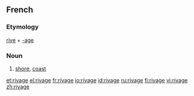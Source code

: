 ==French==
===Etymology===
[[rive]] + [[-age]]

===Noun===
{{fr-noun|m}}
#[[shore]], [[coast]]

[[et:rivage]]
[[el:rivage]]
[[fr:rivage]]
[[io:rivage]]
[[id:rivage]]
[[ru:rivage]]
[[fi:rivage]]
[[vi:rivage]]
[[zh:rivage]]